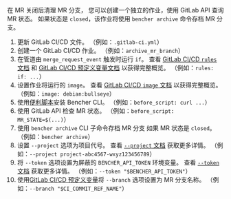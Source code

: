 
在 MR 关闭后清理 MR 分支，
您可以创建一个独立的作业，使用 GitLab API 查询 MR 状态。
如果状态是 `closed`，该作业将使用 `bencher archive` 命令存档 MR 分支。

<MergeRequestsClosedCode />

1. 更新 GitLab CI/CD 文件。
   （例如：`.gitlab-ci.yml`）
2. 创建一个 GitLab CI/CD 作业。
   （例如：`archive_mr_branch`）
3. 在管道由 `merge_request_event` 触发时运行 `if`。
   查看 [GitLab CI/CD `rules` 文档][gitlab ci cd rules]
   和 [GitLab CI/CD 预定义变量文档][gitlab ci cd redefined variables] 以获得完整概览。
   （例如：`rules: if: ...`）
4. 设置作业将运行的 `image`。
   查看 [GitLab CI/CD `image` 文档][gitlab ci cd image]
   以获得完整概览。
   （例如：`image: debian:bullseye`）
5. 使用[便利脚本][install bencher cli]安装 Bencher CLI。
   （例如：`before_script: curl ...`）
6. 使用 GitLab API 检查 MR 状态。
   （例如：`before_script: MR_STATE=$(...)`）
7. 使用 `bencher archive` CLI 子命令存档 MR 分支
   如果 MR 状态是 `closed`。
   （例如：`bencher archive`）
8. 设置 `--project` 选项为项目代号。
   查看 [ `--project` 文档][project option] 获取更多详情。
   （例如：`--project project-abc4567-wxyz123456789`）
9. 将 `--token` 选项设置为屏蔽的 `BENCHER_API_TOKEN` 环境变量。
   查看 [ `--token` 文档][token option] 获取更多详情。
   （例如：`--token "$BENCHER_API_TOKEN"`）
10. 使用[GitLab CI/CD 预定义变量][gitlab ci cd redefined variables]将 `--branch` 选项设置为 MR 分支名称。
   （例如：`--branch "$CI_COMMIT_REF_NAME"`）

[gitlab ci cd rules]: https://docs.gitlab.com/ee/ci/jobs/job_control.html#common-if-clauses-for-rules
[gitlab ci cd redefined variables]: https://docs.gitlab.com/ee/ci/variables/predefined_variables.html
[gitlab ci cd image]: https://docs.gitlab.com/ee/ci/yaml/index.html#image

[install bencher cli]: /zh/docs/how-to/install-cli/#install-cli-with-script
[bencher run]: /zh/docs/explanation/bencher-run/
[project option]: /zh/docs/explanation/bencher-run/#--project-project
[token option]: /zh/docs/explanation/bencher-run/#--token-token